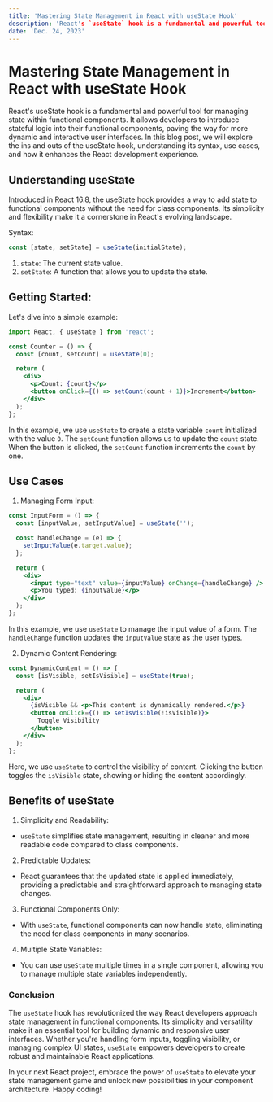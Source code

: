 ```yaml
---
title: 'Mastering State Management in React with useState Hook'
description: 'React's `useState` hook is a fundamental and powerful tool for managing state within functional components. It allows developers to introduce stateful logic into their functional components, paving the way for more dynamic and interactive user interfaces. In this blog post, we will explore the ins and outs of the useState hook, understanding its syntax, use cases, and how it enhances the React development experience.'
date: 'Dec. 24, 2023'
---
```


# Mastering State Management in React with useState Hook
React's useState hook is a fundamental and powerful tool for managing state within functional components. It allows developers to introduce stateful logic into their functional components, paving the way for more dynamic and interactive user interfaces. In this blog post, we will explore the ins and outs of the useState hook, understanding its syntax, use cases, and how it enhances the React development experience.

## Understanding useState
Introduced in React 16.8, the useState hook provides a way to add state to functional components without the need for class components. Its simplicity and flexibility make it a cornerstone in React's evolving landscape.

Syntax:
```jsx
const [state, setState] = useState(initialState);
```

1. `state`: The current state value.
2. `setState`: A function that allows you to update the state.

## Getting Started:
Let's dive into a simple example:
```jsx
import React, { useState } from 'react';

const Counter = () => {
  const [count, setCount] = useState(0);

  return (
    <div>
      <p>Count: {count}</p>
      <button onClick={() => setCount(count + 1)}>Increment</button>
    </div>
  );
};
```

In this example, we use `useState` to create a state variable `count` initialized with the value `0`. The `setCount` function allows us to update the `count` state. When the button is clicked, the `setCount` function increments the `count` by one.

## Use Cases

1. Managing Form Input:
```jsx
const InputForm = () => {
  const [inputValue, setInputValue] = useState('');

  const handleChange = (e) => {
    setInputValue(e.target.value);
  };

  return (
    <div>
      <input type="text" value={inputValue} onChange={handleChange} />
      <p>You typed: {inputValue}</p>
    </div>
  );
};
```

In this example, we use `useState` to manage the input value of a form. The `handleChange` function updates the `inputValue` state as the user types.

2. Dynamic Content Rendering:
```jsx
const DynamicContent = () => {
  const [isVisible, setIsVisible] = useState(true);

  return (
    <div>
      {isVisible && <p>This content is dynamically rendered.</p>}
      <button onClick={() => setIsVisible(!isVisible)}>
        Toggle Visibility
      </button>
    </div>
  );
};
```

Here, we use `useState` to control the visibility of content. Clicking the button toggles the `isVisible` state, showing or hiding the content accordingly.

## Benefits of useState

1. Simplicity and Readability:

 * `useState` simplifies state management, resulting in cleaner and more readable code compared to class components.

2. Predictable Updates:

 * React guarantees that the updated state is applied immediately, providing a predictable and straightforward approach to managing state changes.
  
3. Functional Components Only:

 * With `useState`, functional components can now handle state, eliminating the need for class components in many scenarios.

4. Multiple State Variables:

 * You can use `useState` multiple times in a single component, allowing you to manage multiple state variables independently.

### Conclusion
The `useState` hook has revolutionized the way React developers approach state management in functional components. Its simplicity and versatility make it an essential tool for building dynamic and responsive user interfaces. Whether you're handling form inputs, toggling visibility, or managing complex UI states, `useState` empowers developers to create robust and maintainable React applications.

In your next React project, embrace the power of `useState` to elevate your state management game and unlock new possibilities in your component architecture. Happy coding!
